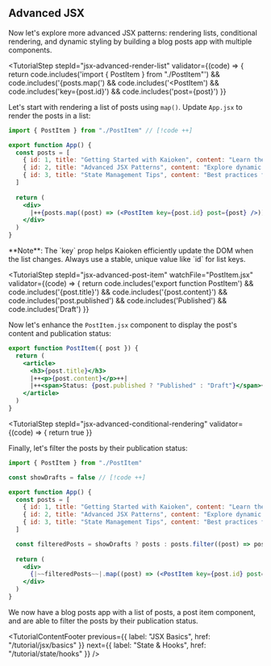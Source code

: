 

## Advanced JSX

Now let's explore more advanced JSX patterns: rendering lists, 
conditional rendering, and dynamic styling by building a blog posts app with multiple components.

<TutorialStep 
  stepId="jsx-advanced-render-list"
  validator={(code) => {
    return code.includes('import { PostItem } from "./PostItem"') &&
      code.includes('{posts.map(') &&
      code.includes('<PostItem') &&
      code.includes('key={post.id}') &&
      code.includes('post={post}')
  }}
> 
  Let's start with rendering a list of posts using `map()`. Update `App.jsx` to render the posts in a list:

  ```jsx
  import { PostItem } from "./PostItem" // [!code ++]

  export function App() {
    const posts = [
      { id: 1, title: "Getting Started with Kaioken", content: "Learn the basics of this modern framework", published: true },
      { id: 2, title: "Advanced JSX Patterns", content: "Explore dynamic rendering and component composition", published: false },
      { id: 3, title: "State Management Tips", content: "Best practices for managing app state", published: true }
    ]
    
    return (
      <div>
        |++{posts.map((post) => (<PostItem key={post.id} post={post} />))}++|
      </div>
    )
  }
  ```

  <p className="font-medium text-xs">
    **Note**: The `key` prop helps Kaioken efficiently update the DOM when the list changes. 
    Always use a stable, unique value like `id` for list keys.
  </p>

</TutorialStep>

<TutorialStep 
  stepId="jsx-advanced-post-item"
  watchFile="PostItem.jsx"
  validator={(code) => {
    return code.includes('export function PostItem') &&
      code.includes('{post.title}') &&
      code.includes('{post.content}') &&
      code.includes('post.published') &&
      code.includes('Published') &&
      code.includes('Draft')
  }}
> 
  Now let's enhance the `PostItem.jsx` component to display the post's content
  and publication status:

  ```jsx
  export function PostItem({ post }) {
    return (
      <article>
        <h3>{post.title}</h3>
        |++<p>{post.content}</p>++|
        |++<span>Status: {post.published ? "Published" : "Draft"}</span>++|
      </article>
    )
  }
  ```
</TutorialStep>

<TutorialStep 
  stepId="jsx-advanced-conditional-rendering"
  validator={(code) => {
    return true
  }}
>
  Finally, let's filter the posts by their publication status:

  ```jsx
  import { PostItem } from "./PostItem"

  const showDrafts = false // [!code ++]

  export function App() {
    const posts = [
      { id: 1, title: "Getting Started with Kaioken", content: "Learn the basics of this modern framework", published: true },
      { id: 2, title: "Advanced JSX Patterns", content: "Explore dynamic rendering and component composition", published: false },
      { id: 3, title: "State Management Tips", content: "Best practices for managing app state", published: true }
    ]

    const filteredPosts = showDrafts ? posts : posts.filter((post) => post.published) // [!code ++]
    
    return (
      <div>
        {|~~filteredPosts~~|.map((post) => (<PostItem key={post.id} post={post} />))}
      </div>
    )
  }
  ```

  We now have a blog posts app with a list of posts, a post item component, and 
  are able to filter the posts by their publication status.
</TutorialStep>

<TutorialContentFooter
  previous={{ label: "JSX Basics", href: "/tutorial/jsx/basics" }}
  next={{ label: "State & Hooks", href: "/tutorial/state/hooks" }}
/>
